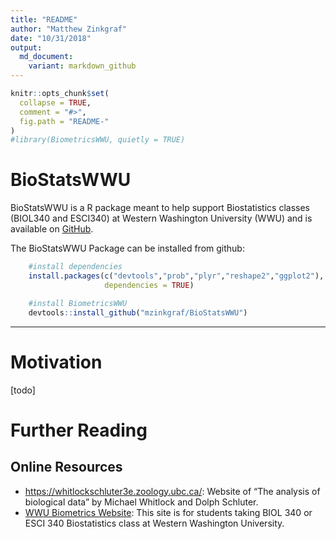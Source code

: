 ```yaml
---
title: "README"
author: "Matthew Zinkgraf"
date: "10/31/2018"
output:
  md_document:
    variant: markdown_github
---
```


<!-- README.md is generated from README.Rmd. Please edit that file -->

```r
knitr::opts_chunk$set(
  collapse = TRUE,
  comment = "#>",
  fig.path = "README-"
)
#library(BiometricsWWU, quietly = TRUE)
```

# BioStatsWWU

BioStatsWWU is a R package meant to help support Biostatistics classes (BIOL340 and ESCI340) at Western Washington University (WWU) and is available on [GitHub](https://github.com/mzinkgraf/BioStatsWWU).

The BioStatsWWU Package can be installed from github:

```r
    #install dependencies
    install.packages(c("devtools","prob","plyr","reshape2","ggplot2"),
                     dependencies = TRUE)

    #install BiometricsWWU
    devtools::install_github("mzinkgraf/BioStatsWWU")
```

---

# Motivation

[todo]


# Further Reading

## Online Resources

- <https://whitlockschluter3e.zoology.ubc.ca/>: Website of "The analysis of biological data" by Michael Whitlock and Dolph Schluter.
- [WWU Biometrics Website](https://mzinkgraf.github.io/BioStatsWWU/): This site is for students taking BIOL 340 or ESCI 340 Biostatistics class at Western Washington University.



